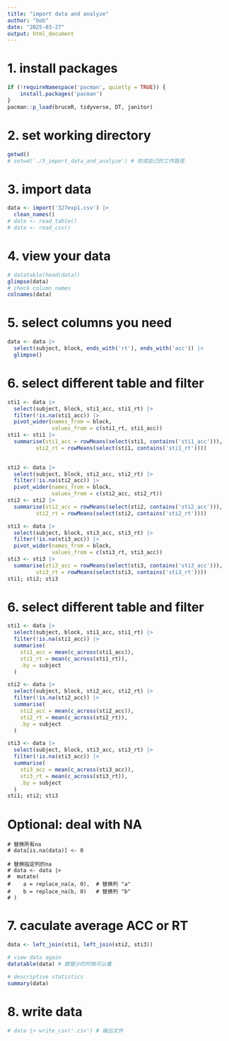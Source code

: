 ```yaml
---
title: "import data and analyze"
author: "bob"
date: "2025-03-27"
output: html_document
---
```

# 1. install packages
```r
if (!requireNamespace('pacman', quietly = TRUE)) {
    install.packages('pacman')
}
pacman::p_load(bruceR, tidyverse, DT, janitor)
```
# 2. set working directory
```r
getwd()
# setwd('./5_import_data_and_analyze') # 改成自己的工作路径 
```
# 3. import data
```r
data <- import('327exp1.csv') |> 
  clean_names()
# data <- read_table()
# data <- read_csv()
```

# 4. view your data
```r
# datatable(head(data))
glimpse(data)
# check column names
colnames(data)
```

# 5. select columns you need 
```r
data <- data |> 
  select(subject, block, ends_with('rt'), ends_with('acc')) |>
  glimpse()

```

# 6. select different table and filter
```r
sti1 <- data |> 
  select(subject, block, sti1_acc, sti1_rt) |> 
  filter(!is.na(sti1_acc)) |> 
  pivot_wider(names_from = block, 
              values_from = c(sti1_rt, sti1_acc))
sti1 <- sti1 |> 
  summarise(sti1_acc = rowMeans(select(sti1, contains('sti1_acc'))), 
         sti2_rt = rowMeans(select(sti1, contains('sti1_rt'))))
  

sti2 <- data |> 
  select(subject, block, sti2_acc, sti2_rt) |> 
  filter(!is.na(sti2_acc)) |> 
  pivot_wider(names_from = block, 
              values_from = c(sti2_acc, sti2_rt))
sti2 <- sti2 |> 
  summarise(sti2_acc = rowMeans(select(sti2, contains('sti2_acc'))), 
         sti2_rt = rowMeans(select(sti2, contains('sti2_rt'))))

sti3 <- data |> 
  select(subject, block, sti3_acc, sti3_rt) |> 
  filter(!is.na(sti3_acc)) |> 
  pivot_wider(names_from = block, 
              values_from = c(sti3_rt, sti3_acc))
sti3 <- sti3 |> 
  summarise(sti3_acc = rowMeans(select(sti3, contains('sti3_acc'))), 
         sti3_rt = rowMeans(select(sti3, contains('sti3_rt'))))
sti1; sti2; sti3
```


# 6. select different table and filter
```r
sti1 <- data |> 
  select(subject, block, sti1_acc, sti1_rt) |> 
  filter(!is.na(sti1_acc)) |>
  summarise(
    sti1_acc = mean(c_across(sti1_acc)),
    sti1_rt = mean(c_across(sti1_rt)),
    .by = subject
  )

sti2 <- data |> 
  select(subject, block, sti2_acc, sti2_rt) |> 
  filter(!is.na(sti2_acc)) |> 
  summarise(
    sti2_acc = mean(c_across(sti2_acc)), 
    sti2_rt = mean(c_across(sti2_rt)),
    .by = subject
  )

sti3 <- data |> 
  select(subject, block, sti3_acc, sti3_rt) |> 
  filter(!is.na(sti3_acc)) |> 
  summarise(
    sti3_acc = mean(c_across(sti3_acc)), 
    sti3_rt = mean(c_across(sti3_rt)),
    .by = subject
  )
sti1; sti2; sti3
```


# Optional: deal with NA
```{}
# 替换所有na
# data[is.na(data)] <- 0

# 替换指定列的na
# data <- data |> 
#  mutate(
#    a = replace_na(a, 0),  # 替换列 "a"
#    b = replace_na(b, 0)   # 替换列 "b"
# )
```

# 7. caculate average ACC or RT
```r
data <- left_join(sti1, left_join(sti2, sti3))

# view data again
datatable(data) # 数据少的时候可以看

# descriptive statistics
summary(data)
```

# 8. write data
```r
# data |> write_csv('.csv') # 输出文件

```

